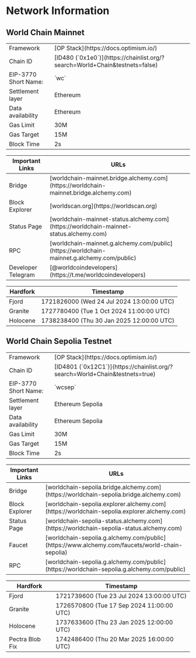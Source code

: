# Network Information

## World Chain Mainnet 
<table>
  <tbody>
    <tr>
      <td className="align-middle">Framework</td>
      <td className="align-middle">[OP Stack](https://docs.optimism.io/)</td>
    </tr>
    <tr>
      <td className="align-middle">Chain ID</td>
      <td className="align-middle">[ID480 (`0x1e0`)](https://chainlist.org/?search=World+Chain&testnets=false)</td>
    </tr>
    <tr>
      <td className="align-middle">EIP-3770 Short Name:</td>
      <td className="align-middle">`wc`</td>
    </tr>
    <tr>
      <td className="align-middle">Settlement layer</td>
      <td className="align-middle">Ethereum</td>
    </tr>
    <tr>
      <td className="align-middle">Data availability</td>
      <td className="align-middle">Ethereum</td>
    </tr>
    <tr>
      <td className="align-middle">Gas Limit</td>
      <td className="align-middle">30M</td>
    </tr>
    <tr>
      <td className="align-middle">Gas Target</td>
      <td className="align-middle">15M</td>
    </tr>
    <tr>
      <td className="align-middle">Block Time</td>
      <td className="align-middle">2s</td>
    </tr>
</tbody>
</table>
<table>
<thead>
<th>Important Links</th>
<th>URLs</th>
</thead>
<tbody>
    <tr>
      <td className="align-middle">Bridge</td>
      <td className="align-middle">[worldchain-mainnet.bridge.alchemy.com](https://worldchain-mainnet.bridge.alchemy.com)</td>
    </tr>
   <tr>
      <td className="align-middle">Block Explorer</td>
      <td className="align-middle">[worldscan.org](https://worldscan.org)</td>
    </tr>
   <tr>
      <td className="align-middle">Status Page</td>
      <td className="align-middle">[worldchain-mainnet-status.alchemy.com](https://worldchain-mainnet-status.alchemy.com)</td>
    </tr>
   <tr>
      <td className="align-middle">RPC</td>
      <td className="align-middle">[worldchain-mainnet.g.alchemy.com/public](https://worldchain-mainnet.g.alchemy.com/public)</td>
    </tr>
    <tr>
      <td className="align-middle">Developer Telegram</td>
      <td className="align-middle">[@worldcoindevelopers](https://t.me/worldcoindevelopers)</td>
    </tr>
  </tbody>
</table>
<table>
  <thead>
    <th>Hardfork</th>
    <th>Timestamp</th>
  </thead>
  <tbody>
    <tr>
      <td className="align-middle">Fjord</td>
      <td className="align-middle">1721826000 (Wed 24 Jul 2024 13:00:00 UTC)</td>
    </tr>
    <tr>
      <td className="align-middle">Granite</td>
      <td className="align-middle">1727780400 (Tue 1 Oct 2024 11:00:00 UTC)</td>
    </tr>
    <tr>
      <td className="align-middle">Holocene</td>
      <td className="align-middle">1738238400 (Thu 30 Jan 2025 12:00:00 UTC)</td>
    </tr>
  </tbody>
</table>

## World Chain Sepolia Testnet 
<table>
  <tbody>
    <tr>
      <td className="align-middle">Framework</td>
      <td className="align-middle">[OP Stack](https://docs.optimism.io/)</td>
    </tr>
    <tr>
      <td className="align-middle">Chain ID</td>
      <td className="align-middle">[ID4801 (`0x12C1`)](https://chainlist.org/?search=World+Chain&testnets=true)</td>
    </tr>
    <tr>
      <td className="align-middle">EIP-3770 Short Name:</td>
      <td className="align-middle">`wcsep`</td>
    </tr>
    <tr>
      <td className="align-middle">Settlement layer</td>
      <td className="align-middle">Ethereum Sepolia</td>
    </tr>
    <tr>
      <td className="align-middle">Data availability</td>
      <td className="align-middle">Ethereum Sepolia</td>
    </tr>
    <tr>
      <td className="align-middle">Gas Limit</td>
      <td className="align-middle">30M</td>
    </tr>
    <tr>
      <td className="align-middle">Gas Target</td>
      <td className="align-middle">15M</td>
    </tr>
    <tr>
      <td className="align-middle">Block Time</td>
      <td className="align-middle">2s</td>
    </tr>
</tbody>
</table>
<table>
<thead>
<th>Important Links</th>
<th>URLs</th>
</thead>
<tbody>
    <tr>
      <td className="align-middle">Bridge</td>
      <td className="align-middle">[worldchain-sepolia.bridge.alchemy.com](https://worldchain-sepolia.bridge.alchemy.com)</td>
    </tr>
   <tr>
      <td className="align-middle">Block Explorer</td>
      <td className="align-middle">[worldchain-sepolia.explorer.alchemy.com](https://worldchain-sepolia.explorer.alchemy.com)</td>
    </tr>
   <tr>
      <td className="align-middle">Status Page</td>
      <td className="align-middle">[worldchain-sepolia-status.alchemy.com](https://worldchain-sepolia-status.alchemy.com)</td>
    </tr>
    <tr>
      <td className="align-middle">Faucet</td>
      <td className="align-middle">[worldchain-sepolia.g.alchemy.com/public](https://www.alchemy.com/faucets/world-chain-sepolia)</td>
    </tr>
   <tr>
      <td className="align-middle">RPC</td>
      <td className="align-middle">[worldchain-sepolia.g.alchemy.com/public](https://worldchain-sepolia.g.alchemy.com/public)</td>
    </tr>
  </tbody>
</table>
<table>
  <thead>
    <th>Hardfork</th>
    <th>Timestamp</th>
  </thead>
  <tbody>
    <tr>
      <td className="align-middle">Fjord</td>
      <td className="align-middle">1721739600 (Tue 23 Jul 2024 13:00:00 UTC)</td>
    </tr>
    <tr>
      <td className="align-middle">Granite</td>
      <td className="align-middle">1726570800 (Tue 17 Sep 2024 11:00:00 UTC)</td>
    </tr>
    <tr>
      <td className="align-middle">Holocene</td>
      <td className="align-middle">1737633600 (Thu 23 Jan 2025 12:00:00 UTC)</td>
    </tr>
    <tr>
      <td className="align-middle">Pectra Blob Fix</td>
      <td className="align-middle">1742486400 (Thu 20 Mar 2025 16:00:00 UTC)</td>
    </tr>
  </tbody>
</table>

